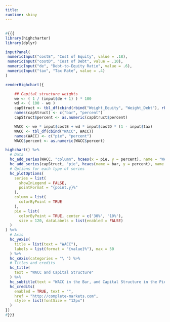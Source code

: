 ```yaml
---
title:
runtime: shiny
---
```


##

```r
#{{{
library(highcharter)
library(dplyr)

inputPanel(
 numericInput("costE", "Cost of Equity", value = .18),
 numericInput("costD", "Cost of Debt", value = .10),
 numericInput("de", "Debt-to-Equity Ratio", value = .6),
 numericInput("tax", "Tax Rate", value = .4)
)

renderHighchart({

    ## Capital structure weights
    we <- ( 1 / (input$de + 1) ) * 100
    wd <- ( 100 - we )
    capStruct <- tbl_df(cbind(rbind("Weight_Equity", "Weight_Debt"), rbind(we, wd)))
    names(capStruct) <- c("bar", "percent")
    capStruct$percent <- as.numeric(capStruct$percent)

    WACC <- we * input$costE + wd * input$costD * (1 - input$tax)
    WACC <- tbl_df(cbind("WACC", WACC))
    names(WACC) <- c("pie", "percent")
    WACC$percent <- as.numeric(WACC$percent)

highchart() %>% 
  # Data
  hc_add_series(WACC, "column", hcaes(x = pie, y = percent), name = "WACC") %>%
  hc_add_series(capStruct, "pie", hcaes(name = bar, y = percent), name = "Capital Structure") %>%
  # Options for each type of series
  hc_plotOptions(
    series = list(
      showInLegend = FALSE,
      pointFormat = "{point.y}%"
    ),
    column = list(
      colorByPoint = TRUE
    ),
    pie = list(
      colorByPoint = TRUE, center = c('30%', '10%'),
      size = 120, dataLabels = list(enabled = FALSE)
  )
) %>%
  # Axis
  hc_yAxis(
    title = list(text = "WACC"),
    labels = list(format = "{value}%"), max = 50
  ) %>% 
  hc_xAxis(categories = "\ ") %>%
  # Titles and credits
  hc_title(
    text = "WACC and Capital Structure"
  ) %>%
  hc_subtitle(text = "WACC in the Bar, and Capital Structure in the Pie Chart ") %>% 
  hc_credits(
    enabled = TRUE, text = "",
    href = "http://complete-markets.com",
    style = list(fontSize = "12px")
  )
})
#}}}
```
